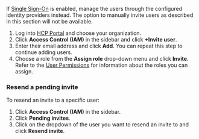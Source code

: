 <Note>

If [Single Sign-On](/hcp/docs/hcp/iam/sso) is enabled, manage the users
through the configured identity providers instead. The option to manually invite
users as described in this section will not be available.

</Note>

1. Log into [HCP Portal](https://portal.cloud.hashicorp.com/) and choose your
   organization.
1. Click **Access Control (IAM)** in the sidebar and click **+Invite user**.
1. Enter their email address and click **Add**. You can repeat this step to
   continue adding users.
1. Choose a role from the **Assign role** drop-down menu and click **Invite**.
   Refer to the [User Permissions](#user-permissions) for information about the
   roles you can assign.

### Resend a pending invite

To resend an invite to a specific user:

1. Click **Access Control (IAM)** in the sidebar.
2. Click **Pending invites**.
3. Click on the dropdown of the user you want to resend an invite to and click **Resend invite**.